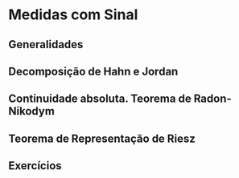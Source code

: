 # Medidas com Sinal

## Generalidades

## Decomposição de Hahn e Jordan

## Continuidade absoluta. Teorema de Radon-Nikodym

## Teorema de Representação de Riesz

## Exercícios {-}